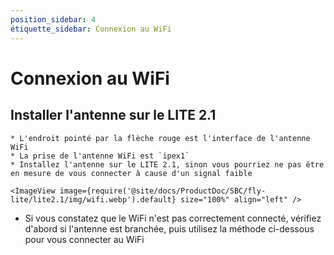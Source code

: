 ```yaml
---
position_sidebar: 4
étiquette_sidebar: Connexion au WiFi
---
```




# Connexion au WiFi

## Installer l'antenne sur le LITE 2.1

    * L'endroit pointé par la flèche rouge est l'interface de l'antenne WiFi
    * La prise de l'antenne WiFi est `ipex1`
    * Installez l'antenne sur le LITE 2.1, sinon vous pourriez ne pas être en mesure de vous connecter à cause d'un signal faible

    <ImageView image={require('@site/docs/ProductDoc/SBC/fly-lite/lite2.1/img/wifi.webp').default} size="100%" align="left" />  

* Si vous constatez que le WiFi n'est pas correctement connecté, vérifiez d'abord si l'antenne est branchée, puis utilisez la méthode ci-dessous pour vous connecter au WiFi

<WIFI />